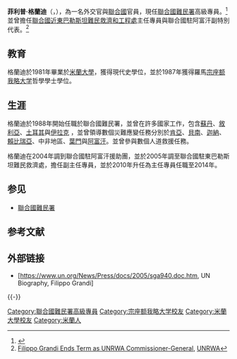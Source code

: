 {{Infobox officeholder
 | honorific-prefix   = 
 | name               = 菲利普·格蘭迪<br>Filippo Grandi
 | native_name        = <!--The person's name in their own language, if different.-->
 | native_name_lang   = <!--ISO 639-1 code, e.g., "fr" for French. If more than one, use {{lang}} in |native_name= instead.-->
 | honorific-suffix   = 
 | image              = Filippo Grandi April 2016 (26380573300) (cropped).jpg
 | image_size         = 
 | smallimage         = <!--If this is specified, "image" should not be.-->
 | alt                = 
 | caption            = 2016年的菲利普·格蘭迪
 | order              = 
 | office             = [[聯合國難民署|聯合國難民署]]高級專員
 | term_start         = 2016年1月1日
 | term_end           = 
|1blankname       = [[聯合國秘書長|聯合國秘書長]]
| 1namedata        = [[潘基文|潘基文]]<br>[[安东尼奥·古特雷斯|安东尼奥·古特雷斯]]
 | alongside          = <!--For two or more people serving in the same position from the same district.  (e.g. United States Senators.)-->
 | monarch            = 
 | president          = 
 | governor_general   = 
 | primeminister      = 
 | taoiseach          = 
 | chancellor         = 
 | governor           = 
 | vicepresident      = 
 | viceprimeminister  = 
 | deputy             = 
 | lieutenant         = 
 | succeeding         = <!--For President-elect or equivalent-->
 | constituency       = 
 | majority           = 
 | predecessor        = 安东尼奥·古特雷斯
 | successor          = 
 | prior_term         =
 | order2             =  <!--Can be repeated up to 16 times by changing the number-->
 | office2            =  <!--Can be repeated up to 16 times by changing the number-->
 | term_start2        =  <!--Can be repeated up to 16 times by changing the number-->
 | term_end2          =  <!--Can be repeated up to 16 times by changing the number-->
 | alongside2         =  <!--Can be repeated up to 16 times by changing the number-->
 | monarch2           =  <!--Can be repeated up to 16 times by changing the number-->
 | president2         =  <!--Can be repeated up to 16 times by changing the number-->
 | governor_general2  =  <!--Can be repeated up to 16 times by changing the number-->
 | primeminister2     =  <!--Can be repeated up to 16 times by changing the number-->
 | chancellor2        =  <!--Can be repeated up to 16 times by changing the number-->
 | taoiseach2         =  <!--Can be repeated up to 16 times by changing the number-->
 | governor2          =  <!--Can be repeated up to 16 times by changing the number-->
 | vicepresident2     =  <!--Can be repeated up to 16 times by changing the number-->
 | viceprimeminister2 =  <!--Can be repeated up to 16 times by changing the number-->
 | deputy2            =  <!--Can be repeated up to 16 times by changing the number-->
 | lieutenant2        =  <!--Can be repeated up to 16 times by changing the number-->
 | succeeding2        =  <!--Can be repeated up to 16 times by changing the number-->
 | predecessor2       =  <!--Can be repeated up to 16 times by changing the number-->
 | successor2         =  <!--Can be repeated up to 16 times by changing the number-->
 | constituency2      =  <!--Can be repeated up to 16 times by changing the number-->
 | majority2          =  <!--Can be repeated up to 16 times by changing the number-->
 | prior_term2        =  <!--Can be repeated up to 16 times by changing the number-->
| birth_place = {{ITA}}[[米蘭|米蘭]]
| birth_date = {{birth date and age|1957|3|30}}
| death_place = 
| death_date = 
| alma_mater      = [[米蘭大學|米蘭大學]]<br>[[宗座额我略大学|宗座额我略大学]]
}}

'''菲利普·格蘭迪'''（{{lang-it|Filippo Grandi}}，{{bd|1957年|3月30日|}}），為一名外交官與[[聯合國|聯合國]]官員，現任[[聯合國難民署|聯合國難民署]]高級專員。<ref>{{Cite news|url=https://www.theguardian.com/world/2015/nov/12/un-appoints-filippo-grandi-as-next-high-commissioner-for-refugees|title=UN appoints Filippo Grandi as next high commissioner for refugees|date=2015-11-12|work=The Guardian|access-date=2019-07-27|language=en-GB|issn=0261-3077}}</ref>並曾擔任[[聯合國近東巴勒斯坦難民救濟和工程處|聯合國近東巴勒斯坦難民救濟和工程處]]主任專員與聯合國駐阿富汗副特別代表。<ref>[http://www.unrwa.org/newsroom/press-releases/filippo-grandi-ends-term-unrwa-commissioner-general Filippo Grandi Ends Term as UNRWA Commissioner-General], [[UNRWA|UNRWA]]</ref>

==教育==
格蘭迪於1981年畢業於[[米蘭大學|米蘭大學]]，獲得現代史學位，並於1987年獲得羅馬[[宗座额我略大学|宗座额我略大学]]哲學學士學位。

==生涯==

格蘭迪於1988年開始任職於聯合國難民署，並曾在許多國家工作，包含[[蘇丹|蘇丹]]、[[敘利亞|敘利亞]]、[[土耳其|土耳其]]與[[伊拉克|伊拉克]] ，並曾領導數個災難應變任務分別於[[肯亞|肯亞]]、[[貝南|貝南]]、[[迦納|迦納]]、[[賴比瑞亞|賴比瑞亞]]、中非地區、[[葉門|葉門]]與[[阿富汗|阿富汗]]。並曾參與數個人道救援任務。

格蘭迪在2004年調到聯合國駐阿富汗援助團，並於2005年調至聯合國駐東巴勒斯坦難民救濟處，擔任副主任專員，並於2010年升任為主任專員任職至2014年。

==参见==
* [[聯合國難民署|聯合國難民署]]

==参考文献==
{{reflist}}

==外部链接==
* [https://www.un.org/News/Press/docs/2005/sga940.doc.htm, UN Biography, Filippo Grandi]

{{-}}
{{s-start}}
{{s-intgov}}
{{s-bef|before = 凱倫·科寧·阿布扎伊德 ({{flagicon|United States}})}}
{{s-ttl|title = [[聯合國近東巴勒斯坦難民救濟和工程處|聯合國近東巴勒斯坦難民救濟和工程處]]主任專員  | years = 2010年1月20日–2014年3月29日}}
{{s-aft|after = 皮埃爾·克雷恩布爾 ({{flagicon|Switzerland}})}}
{{s-break}}
{{s-bef|before=[[安东尼奥·古特雷斯|安东尼奥·古特雷斯]]}}
{{s-ttl|title=[[聯合國難民署|聯合國難民署]]高級專員|years=2016–至今}}
{{s-inc}}
{{s-end}}

{{Authority control}}
<!--[[Category:UNRWA_officials|Category:UNRWA officials]]
[[Category:Diplomats_from_Milan|Category:Diplomats from Milan]]
[[Category:Italian_officials_of_the_United_Nations|Category:Italian officials of the United Nations]]
-->

{{DEFAULTSORT: Grandi, Filippo}}
[[Category:聯合國難民署高級專員|Category:聯合國難民署高級專員]]
[[Category:宗座额我略大学校友|Category:宗座额我略大学校友]]
[[Category:米蘭大學校友|Category:米蘭大學校友]]
[[Category:米蘭人|Category:米蘭人]]